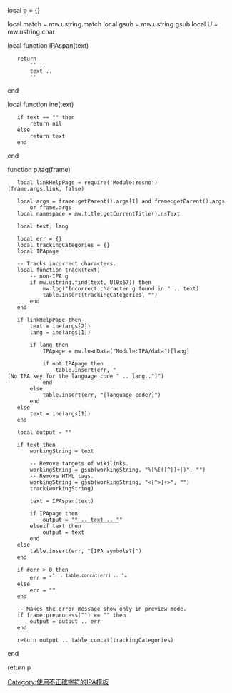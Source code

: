 local p = {}

local match = mw.ustring.match
local gsub = mw.ustring.gsub
local U = mw.ustring.char

local function IPAspan(text)
	return
		'<span title="Representation in the International Phonetic Alphabet (IPA)" class="IPA">' ..
		text ..
		'</span>'
end

local function ine(text)
	if text == "" then
		return nil
	else
		return text
	end
end

function p.tag(frame)
	local linkHelpPage = require('Module:Yesno')(frame.args.link, false)
	
	local args = frame:getParent().args[1] and frame:getParent().args
		or frame.args
	local namespace = mw.title.getCurrentTitle().nsText
	
	local text, lang
	
	local err = {}
	local trackingCategories = {}
	local IPApage
	
	-- Tracks incorrect characters.
	local function track(text)
		-- non-IPA g
		if mw.ustring.find(text, U(0x67)) then
			mw.log("Incorrect character g found in " .. text)
			table.insert(trackingCategories, "[[Category:使用不正確字符的IPA模板|Category:使用不正確字符的IPA模板]]")
		end
	end
	
	if linkHelpPage then
		text = ine(args[2])
		lang = ine(args[1])
	
		if lang then
			IPApage = mw.loadData("Module:IPA/data")[lang]
			
			if not IPApage then 
				table.insert(err, "[No IPA key for the language code " .. lang.."]")
			end
		else
			table.insert(err, "[language code?]")
		end
	else
		text = ine(args[1])
	end
	
	local output = ""
	
	if text then
		workingString = text
		
		-- Remove targets of wikilinks.
		workingString = gsub(workingString, "%[%[([^|]+|)", "")
		-- Remove HTML tags.
		workingString = gsub(workingString, "<[^>]+>", "")
		track(workingString)
		
		text = IPAspan(text)
	
		if IPApage then
			output = "[["_.._IPApage_.._"|" .. text .. "]]"
		elseif text then
			output = text
		end
	else
		table.insert(err, "[IPA symbols?]")
	end
	
	if #err > 0 then
		err = "<sup>" .. table.concat(err) .. "</sup>"
	else
		err = ""
	end
	
	-- Makes the error message show only in preview mode.
	if frame:preprocess("{{REVISIONID}}") == "" then
		output = output .. err
	end
	
	return output .. table.concat(trackingCategories)
end

return p